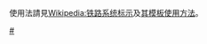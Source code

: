 <includeonly>
{{已停用模板|new=Module:Routemap|historical=1}}<!-- 在這裡加入模板的保護標識 --></includeonly><noinclude>{{template doc page viewed directly|[[Wikipedia:铁路系统标示/模板#按行排列显示圖標与文本的模板BS(#)|BS(#)]]}}</noinclude>
<!-- 在本行下編輯模板說明 -->
使用法請見[[Wikipedia:铁路系统标示]]及[[Wikipedia:铁路系统标示/模板|其模板使用方法]]。

<includeonly>
<!-- 本行下加入模板的分類 -->
[[Category:鐵路系統標示|#]]
</includeonly>
